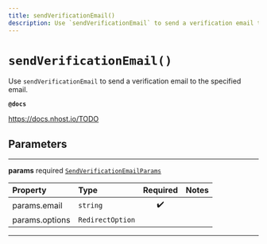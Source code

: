 ```yaml
---
title: sendVerificationEmail()
description: Use `sendVerificationEmail` to send a verification email to the specified email.
---
```


# `sendVerificationEmail()`

Use `sendVerificationEmail` to send a verification email
to the specified email.

**`@docs`**

https://docs.nhost.io/TODO

## Parameters

---

**params** <span className="optional-status">required</span> [`SendVerificationEmailParams`](../types/send-verification-email-params)

| Property                                           | Type             | Required | Notes |
| :------------------------------------------------- | :--------------- | :------: | :---- |
| <span className="light-grey">params.</span>email   | `string`         |    ✔️    |       |
| <span className="light-grey">params.</span>options | `RedirectOption` |          |       |

---
